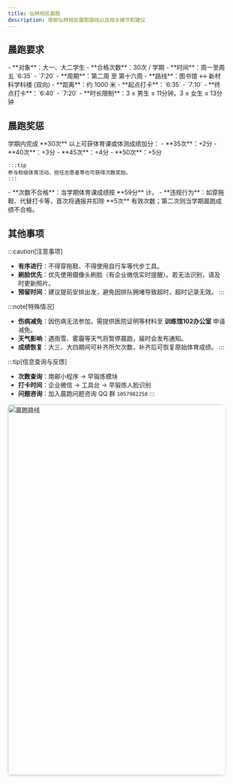 ```yaml
---
title: 仙林校区晨跑
description: 南邮仙林校区晨跑路线以及相关细节和建议
---
```




## 晨跑要求

<CardGrid>
    <Card title="基本信息">
    - **对象**：大一、大二学生
    - **合格次数**：30次 / 学期
    - **时间**：周一至周五 `6:35` - `7:20`
    - **周期**：第二周 至 第十六周
  </Card>
    <Card title="路线与时长">
    - **路线**：图书馆 ↔ 新材料学科楼 (双向)
    - **距离**：约 1000 米
    - **起点打卡**：`6:35` - `7:10`
    - **终点打卡**：`6:40` - `7:20`
    - **时长限制**：3 ≤ 男生 ≤ 11分钟，3 ≤ 女生 ≤ 13分钟
  </Card>
</CardGrid>



## 晨跑奖惩

<CardGrid>
    <Card title="🏆 奖励与加分" icon="approve-check-circle">
    学期内完成 **30次** 以上可获体育课或体测成绩加分：
    - **35次**：+2分
    - **40次**：+3分
    - **45次**：+4分
    - **50次**：+5分
    
    :::tip
    参与校级体育活动、担任志愿者等也可获得次数奖励。
    :::
  </Card>
    <Card title="⚠️ 处罚与违规" icon="warning">
    - **次数不合格**：当学期体育课成绩按 **59分** 计。
    - **违规行为**：如穿拖鞋、代替打卡等，首次将通报并扣除 **5次** 有效次数；第二次则当学期晨跑成绩不合格。
  </Card>
</CardGrid>

## 其他事项

:::caution[注意事项]
- **有序进行**：不得穿拖鞋、不得使用自行车等代步工具。
- **刷脸优先**：优先使用摄像头刷脸（有企业微信实时提醒）。若无法识别，请及时更新照片。
- **预留时间**：建议提前安排出发，避免因排队拥堵导致超时，超时记录无效。
:::

:::note[特殊情况]
- **伤病减免**：因伤病无法参加，需提供医院证明等材料至 **训练馆102办公室** 申请减免。
- **天气影响**：遇雨雪、雾霾等天气将暂停晨跑，届时会发布通知。
- **成绩恢复**：大三、大四期间可补齐所欠次数，补齐后可恢复原始体育成绩。
:::

:::tip[信息查询与反馈]
- **次数查询**：南邮小程序 → 早锻炼模块
- **打卡时间**：企业微信 → 工具台 → 早锻炼人脸识别
- **问题咨询**：加入晨跑问题咨询 QQ 群 `1057982250`
:::

<div style="margin:1rem 0 0;">
  <img
    src={img.src}
    alt="晨跑路线"
    style="display:block; width:860px; max-width:100%; height:auto; margin:0 auto; border-radius:8px; box-shadow:0 2px 6px rgba(0,0,0,.12);"
  />
</div>